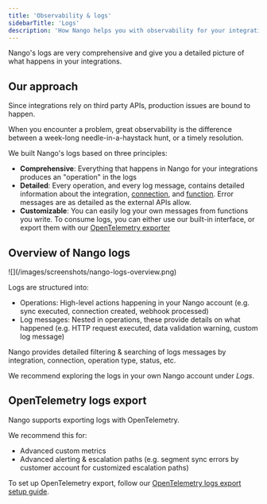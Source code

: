 ```yaml
---
title: 'Observability & logs'
sidebarTitle: 'Logs'
description: 'How Nango helps you with observability for your integrations'
---
```


Nango's logs are very comprehensive and give you a detailed picture of what happens in your integrations.

## Our approach

Since integrations rely on third party APIs, production issues are bound to happen.

When you encounter a problem, great observability is the difference between a week-long needle-in-a-haystack hunt, or a timely resolution.

We built Nango's logs based on three principles:

- **Comprehensive**: Everything that happens in Nango for your integrations produces an "operation" in the logs
- **Detailed**: Every operation, and every log message, contains detailed information about the integration, [connection](/guides/use-cases/api-auth#what-is-a-connection%3F), and [function](/guides/platform/functions). Error messages are as detailed as the external APIs allow.
- **Customizable**: You can easily log your own messages from functions you write. To consume logs, you can either use our built-in interface, or export them with our [OpenTelemetry exporter](#opentelemetry-logs-export)

## Overview of Nango logs

<Frame caption="Nango Logs screen on a demo account (click to enlarge)">
  ![](/images/screenshots/nango-logs-overview.png)
</Frame>

Logs are structured into:
- Operations: High-level actions happening in your Nango account (e.g. sync executed, connection created, webhook processed)
- Log messages: Nested in operations, these provide details on what happened (e.g. HTTP request executed, data validation warning, custom log message)

Nango provides detailed filtering & searching of logs messages by integration, connection, operation type, status, etc.

We recommend exploring the logs in your own Nango account under _Logs_.

## OpenTelemetry logs export

Nango supports exporting logs with OpenTelemetry.

We recommend this for:
- Advanced custom metrics
- Advanced alerting & escalation paths (e.g. segment sync errors by customer account for customized escalation paths)

To set up OpenTelemetry export, follow our [OpenTelemetry logs export setup guide](/implementation-guides/platform/open-telemetry-logs-export).